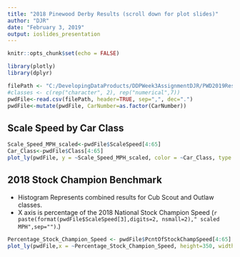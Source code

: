 ```yaml
---
title: "2018 Pinewood Derby Results (scroll down for plot slides)"
author: "DJR"
date: "February 3, 2019"
output: ioslides_presentation
---
```


```r
knitr::opts_chunk$set(echo = FALSE)
```

```r
library(plotly)
library(dplyr)
```

```r
filePath <- "C:/DevelopingDataProducts/DDPWeek3AssignmentDJR/PWD2019Results.csv"
#classes <- c(rep("character", 2), rep("numerical",7))
pwdFile<-read.csv(filePath, header=TRUE, sep=",", dec=".")
pwdFile<-mutate(pwdFile, CarNumber=as.factor(CarNumber))

```

## Scale Speed by Car Class
```r
Scale_Speed_MPH_scaled<-pwdFile$ScaleSpeed[4:65]
Car_Class<-pwdFile$Class[4:65]
plot_ly(pwdFile, y = ~Scale_Speed_MPH_scaled, color = ~Car_Class, type = "box")
```

## 2018 Stock Champion Benchmark 
- Histogram Represents combined results for Cub Scout and Outlaw classes.
- X axis is percentage of the 2018 National Stock Champion Speed (`r paste(format(pwdFile$ScaleSpeed[3],digits=2, nsmall=2)," scaled MPH",sep="")`.)
```r
Percentage_Stock_Champion_Speed <- pwdFile$PcntOfStockChampSpeed[4:65]
plot_ly(pwdFile,x = ~Percentage_Stock_Champion_Speed, height=350, width=700, type = "histogram")
```





